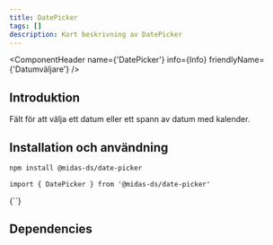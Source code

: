 ```yaml
---
title: DatePicker
tags: []
description: Kort beskrivning av DatePicker
---
```



<ComponentHeader name={'DatePicker'} info={Info} friendlyName={'Datumväljare'} />

## Introduktion

Fält för att välja ett datum eller ett spann av datum med kalender.

## Installation och användning

```bash npm2yarn
npm install @midas-ds/date-picker
```

```tsx
import { DatePicker } from '@midas-ds/date-picker'
```

<LiveCodeBlock scope={{DatePicker}}>
{`<DatePicker />`}
</LiveCodeBlock>


## Dependencies

<ComponentFooter info={Info}/>